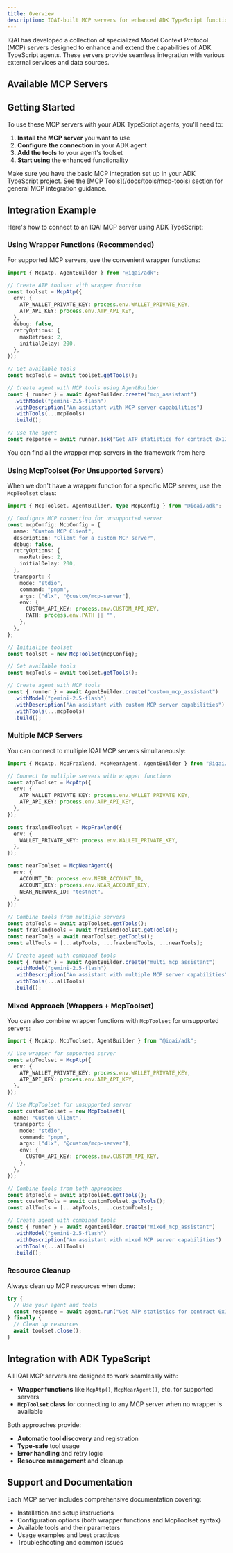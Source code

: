 ```yaml
---
title: Overview
description: IQAI-built MCP servers for enhanced ADK TypeScript functionality
---
```



IQAI has developed a collection of specialized Model Context Protocol (MCP) servers designed to enhance and extend the capabilities of ADK TypeScript agents. These servers provide seamless integration with various external services and data sources.

## Available MCP Servers

<Cards>
  <Card
    title="🔗 MCP ABI"
    description="Smart contract ABI interactions for Ethereum-compatible blockchains"
    href="/docs/mcp-servers/abi"
  />
  <Card
    title="⚡ MCP ATP"
    description="Interact with the IQ AI Agent Tokenization Platform"
    href="/docs/mcp-servers/atp"
  />
  <Card
    title="💰 MCP BAMM"
    description="Borrow Automated Market Maker operations on Fraxtal"
    href="/docs/mcp-servers/bamm"
  />
  <Card
    title="💬 MCP Discord"
    description="Interact with Discord bots and channels for messaging automation"
    href="/docs/mcp-servers/discord"
  />
  <Card
    title="💰 MCP FRAXLEND"
    description="Interact with the Fraxlend lending platform"
    href="/docs/mcp-servers/fraxlend"
  />
  <Card
    title="📜 MCP IQWiki"
    description="Access and manage IQ.wiki data and user activities"
    href="/docs/mcp-servers/iqwiki"
  />
  <Card
    title="🤖 MCP NEAR Agent"
    description="NEAR Protocol blockchain integration with AI-driven event processing"
    href="/docs/mcp-servers/near"
  />
  <Card
    title="🔄 MCP ODOS"
    description="Interact with decentralized exchanges through ODOS aggregation"
    href="/docs/mcp-servers/odos"
  />
  <Card
    title="📱 MCP Telegram"
    description="Interact with Telegram bots and channels for messaging automation"
    href="/docs/mcp-servers/telegram"
  />
  <Card
    title="🇰🇷 MCP Upbit"
    description="Interact with the Upbit cryptocurrency exchange for market data and trading"
    href="/docs/mcp-servers/upbit"
  />
</Cards>

## Getting Started

To use these MCP servers with your ADK TypeScript agents, you'll need to:

1. **Install the MCP server** you want to use
2. **Configure the connection** in your ADK agent
3. **Add the tools** to your agent's toolset
4. **Start using** the enhanced functionality

<Callout type="info" title="Prerequisites">
Make sure you have the basic MCP integration set up in your ADK TypeScript project. See the [MCP Tools](/docs/tools/mcp-tools) section for general MCP integration guidance.
</Callout>

## Integration Example

Here's how to connect to an IQAI MCP server using ADK TypeScript:

### Using Wrapper Functions (Recommended)

For supported MCP servers, use the convenient wrapper functions:

```typescript
import { McpAtp, AgentBuilder } from "@iqai/adk";

// Create ATP toolset with wrapper function
const toolset = McpAtp({
  env: {
    ATP_WALLET_PRIVATE_KEY: process.env.WALLET_PRIVATE_KEY,
    ATP_API_KEY: process.env.ATP_API_KEY,
  },
  debug: false,
  retryOptions: {
    maxRetries: 2,
    initialDelay: 200,
  },
});

// Get available tools
const mcpTools = await toolset.getTools();

// Create agent with MCP tools using AgentBuilder
const { runner } = await AgentBuilder.create("mcp_assistant")
  .withModel("gemini-2.5-flash")
  .withDescription("An assistant with MCP server capabilities")
  .withTools(...mcpTools)
  .build();

// Use the agent
const response = await runner.ask("Get ATP statistics for contract 0x123...");
```

You can find all the wrapper mcp servers in the framework from <Link href="https://github.com/IQAIcom/adk-ts/blob/main/packages/adk/src/tools/mcp/servers.ts">here</Link>

### Using McpToolset (For Unsupported Servers)

When we don't have a wrapper function for a specific MCP server, use the `McpToolset` class:

```typescript
import { McpToolset, AgentBuilder, type McpConfig } from "@iqai/adk";

// Configure MCP connection for unsupported server
const mcpConfig: McpConfig = {
  name: "Custom MCP Client",
  description: "Client for a custom MCP server",
  debug: false,
  retryOptions: {
    maxRetries: 2,
    initialDelay: 200,
  },
  transport: {
    mode: "stdio",
    command: "pnpm",
    args: ["dlx", "@custom/mcp-server"],
    env: {
      CUSTOM_API_KEY: process.env.CUSTOM_API_KEY,
      PATH: process.env.PATH || "",
    },
  },
};

// Initialize toolset
const toolset = new McpToolset(mcpConfig);

// Get available tools
const mcpTools = await toolset.getTools();

// Create agent with MCP tools
const { runner } = await AgentBuilder.create("custom_mcp_assistant")
  .withModel("gemini-2.5-flash")
  .withDescription("An assistant with custom MCP server capabilities")
  .withTools(...mcpTools)
  .build();
```

### Multiple MCP Servers

You can connect to multiple IQAI MCP servers simultaneously:

```typescript
import { McpAtp, McpFraxlend, McpNearAgent, AgentBuilder } from "@iqai/adk";

// Connect to multiple servers with wrapper functions
const atpToolset = McpAtp({
  env: {
    ATP_WALLET_PRIVATE_KEY: process.env.WALLET_PRIVATE_KEY,
    ATP_API_KEY: process.env.ATP_API_KEY,
  },
});

const fraxlendToolset = McpFraxlend({
  env: {
    WALLET_PRIVATE_KEY: process.env.WALLET_PRIVATE_KEY,
  },
});

const nearToolset = McpNearAgent({
  env: {
    ACCOUNT_ID: process.env.NEAR_ACCOUNT_ID,
    ACCOUNT_KEY: process.env.NEAR_ACCOUNT_KEY,
    NEAR_NETWORK_ID: "testnet",
  },
});

// Combine tools from multiple servers
const atpTools = await atpToolset.getTools();
const fraxlendTools = await fraxlendToolset.getTools();
const nearTools = await nearToolset.getTools();
const allTools = [...atpTools, ...fraxlendTools, ...nearTools];

// Create agent with combined tools
const { runner } = await AgentBuilder.create("multi_mcp_assistant")
  .withModel("gemini-2.5-flash")
  .withDescription("An assistant with multiple MCP server capabilities")
  .withTools(...allTools)
  .build();
```

### Mixed Approach (Wrappers + McpToolset)

You can also combine wrapper functions with `McpToolset` for unsupported servers:

```typescript
import { McpAtp, McpToolset, AgentBuilder } from "@iqai/adk";

// Use wrapper for supported server
const atpToolset = McpAtp({
  env: {
    ATP_WALLET_PRIVATE_KEY: process.env.WALLET_PRIVATE_KEY,
    ATP_API_KEY: process.env.ATP_API_KEY,
  },
});

// Use McpToolset for unsupported server
const customToolset = new McpToolset({
  name: "Custom Client",
  transport: {
    mode: "stdio",
    command: "pnpm",
    args: ["dlx", "@custom/mcp-server"],
    env: {
      CUSTOM_API_KEY: process.env.CUSTOM_API_KEY,
    },
  },
});

// Combine tools from both approaches
const atpTools = await atpToolset.getTools();
const customTools = await customToolset.getTools();
const allTools = [...atpTools, ...customTools];

// Create agent with combined tools
const { runner } = await AgentBuilder.create("mixed_mcp_assistant")
  .withModel("gemini-2.5-flash")
  .withDescription("An assistant with mixed MCP server capabilities")
  .withTools(...allTools)
  .build();
```

### Resource Cleanup

Always clean up MCP resources when done:

```typescript
try {
  // Use your agent and tools
  const response = await agent.run("Get ATP statistics for contract 0x123...");
} finally {
  // Clean up resources
  await toolset.close();
}
```

## Integration with ADK TypeScript

All IQAI MCP servers are designed to work seamlessly with:
- **Wrapper functions** like `McpAtp()`, `McpNearAgent()`, etc. for supported servers
- **`McpToolset` class** for connecting to any MCP server when no wrapper is available

Both approaches provide:

- **Automatic tool discovery** and registration
- **Type-safe** tool usage
- **Error handling** and retry logic
- **Resource management** and cleanup

## Support and Documentation

Each MCP server includes comprehensive documentation covering:

- Installation and setup instructions
- Configuration options (both wrapper functions and McpToolset syntax)
- Available tools and their parameters
- Usage examples and best practices
- Troubleshooting and common issues